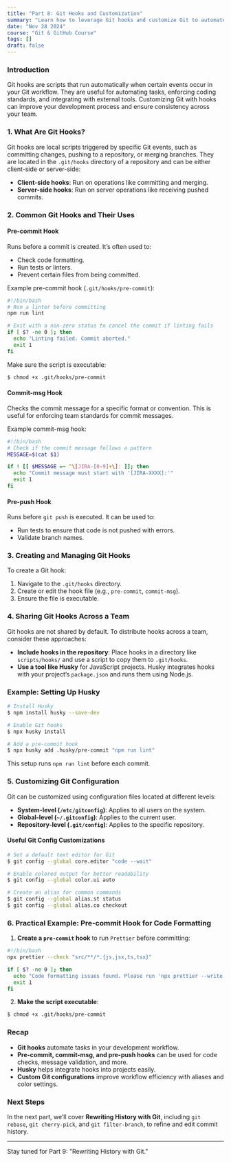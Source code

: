 ```yaml
---
title: "Part 8: Git Hooks and Customization"
summary: "Learn how to leverage Git hooks and customize Git to automate workflows and enhance development processes."
date: "Nov 28 2024"
course: "Git & GitHub Course"
tags: []
draft: false
---
```


### Introduction
Git hooks are scripts that run automatically when certain events occur in your Git workflow. They are useful for automating tasks, enforcing coding standards, and integrating with external tools. Customizing Git with hooks can improve your development process and ensure consistency across your team.

### 1. What Are Git Hooks?
Git hooks are local scripts triggered by specific Git events, such as committing changes, pushing to a repository, or merging branches. They are located in the `.git/hooks` directory of a repository and can be either client-side or server-side:
- **Client-side hooks**: Run on operations like committing and merging.
- **Server-side hooks**: Run on server operations like receiving pushed commits.

### 2. Common Git Hooks and Their Uses

#### Pre-commit Hook
Runs before a commit is created. It’s often used to:
- Check code formatting.
- Run tests or linters.
- Prevent certain files from being committed.

Example pre-commit hook (`.git/hooks/pre-commit`):
```bash
#!/bin/bash
# Run a linter before committing
npm run lint

# Exit with a non-zero status to cancel the commit if linting fails
if [ $? -ne 0 ]; then
  echo "Linting failed. Commit aborted."
  exit 1
fi
```
Make sure the script is executable:
```bash
$ chmod +x .git/hooks/pre-commit
```

#### Commit-msg Hook
Checks the commit message for a specific format or convention. This is useful for enforcing team standards for commit messages.

Example commit-msg hook:
```bash
#!/bin/bash
# Check if the commit message follows a pattern
MESSAGE=$(cat $1)

if ! [[ $MESSAGE =~ ^\[JIRA-[0-9]+\]: ]]; then
  echo "Commit message must start with '[JIRA-XXXX]:'"
  exit 1
fi
```

#### Pre-push Hook
Runs before `git push` is executed. It can be used to:
- Run tests to ensure that code is not pushed with errors.
- Validate branch names.

### 3. Creating and Managing Git Hooks
To create a Git hook:
1. Navigate to the `.git/hooks` directory.
2. Create or edit the hook file (e.g., `pre-commit`, `commit-msg`).
3. Ensure the file is executable.

### 4. Sharing Git Hooks Across a Team
Git hooks are not shared by default. To distribute hooks across a team, consider these approaches:
- **Include hooks in the repository**: Place hooks in a directory like `scripts/hooks/` and use a script to copy them to `.git/hooks`.
- **Use a tool like Husky** for JavaScript projects. Husky integrates hooks with your project’s `package.json` and runs them using Node.js.

### Example: Setting Up Husky
```bash
# Install Husky
$ npm install husky --save-dev

# Enable Git hooks
$ npx husky install

# Add a pre-commit hook
$ npx husky add .husky/pre-commit "npm run lint"
```
This setup runs `npm run lint` before each commit.

### 5. Customizing Git Configuration
Git can be customized using configuration files located at different levels:
- **System-level (`/etc/gitconfig`)**: Applies to all users on the system.
- **Global-level (`~/.gitconfig`)**: Applies to the current user.
- **Repository-level (`.git/config`)**: Applies to the specific repository.

#### Useful Git Config Customizations
```bash
# Set a default text editor for Git
$ git config --global core.editor "code --wait"

# Enable colored output for better readability
$ git config --global color.ui auto

# Create an alias for common commands
$ git config --global alias.st status
$ git config --global alias.co checkout
```

### 6. Practical Example: Pre-commit Hook for Code Formatting
1. **Create a `pre-commit` hook** to run `Prettier` before committing:
```bash
#!/bin/bash
npx prettier --check "src/**/*.{js,jsx,ts,tsx}"

if [ $? -ne 0 ]; then
  echo "Code formatting issues found. Please run 'npx prettier --write' to fix them."
  exit 1
fi
   ```
2. **Make the script executable**:
```bash
$ chmod +x .git/hooks/pre-commit
   ```

### Recap
- **Git hooks** automate tasks in your development workflow.
- **Pre-commit, commit-msg, and pre-push hooks** can be used for code checks, message validation, and more.
- **Husky** helps integrate hooks into projects easily.
- **Custom Git configurations** improve workflow efficiency with aliases and color settings.

### Next Steps
In the next part, we’ll cover **Rewriting History with Git**, including `git rebase`, `git cherry-pick`, and `git filter-branch`, to refine and edit commit history.

---

Stay tuned for Part 9: "Rewriting History with Git."
